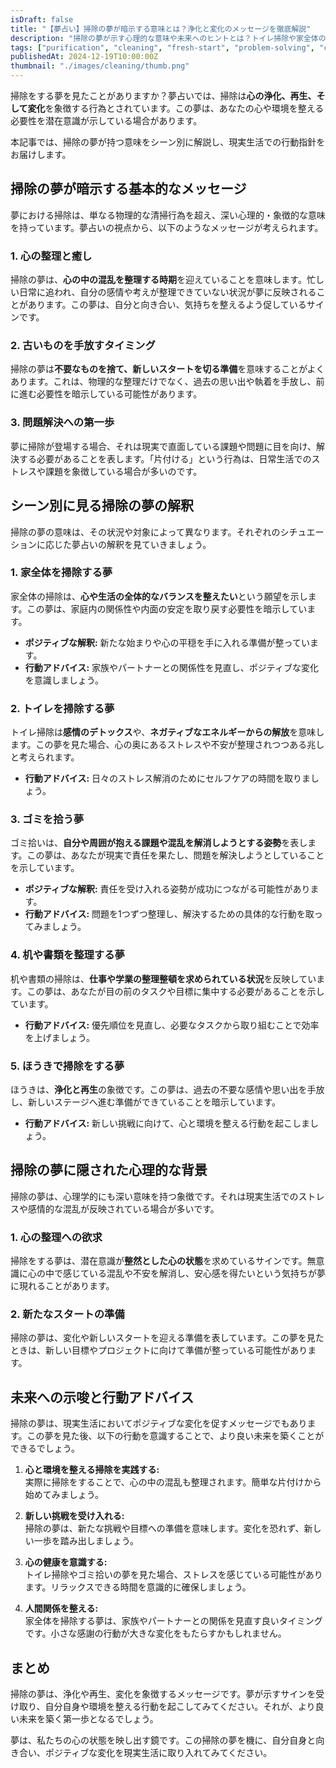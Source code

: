 ```yaml
---
isDraft: false
title: "【夢占い】掃除の夢が暗示する意味とは？浄化と変化のメッセージを徹底解説"
description: "掃除の夢が示す心理的な意味や未来へのヒントとは？トイレ掃除や家全体の掃除など、夢占いの視点から状況別に解説し、浄化や成長への行動指針をお届けします。"
tags: ["purification", "cleaning", "fresh-start", "problem-solving", "change", "stress-relief", "new-start"]
publishedAt: 2024-12-19T10:00:00Z
thumbnail: "./images/cleaning/thumb.png"
---
```


掃除をする夢を見たことがありますか？夢占いでは、掃除は<strong>心の浄化、再生、そして変化</strong>を象徴する行為とされています。この夢は、あなたの心や環境を整える必要性を潜在意識が示している場合があります。

本記事では、掃除の夢が持つ意味をシーン別に解説し、現実生活での行動指針をお届けします。

<TableOfContents />

<AdUnit />

## 掃除の夢が暗示する基本的なメッセージ

夢における掃除は、単なる物理的な清掃行為を超え、深い心理的・象徴的な意味を持っています。夢占いの視点から、以下のようなメッセージが考えられます。

### 1. 心の整理と癒し

掃除の夢は、<strong>心の中の混乱を整理する時期</strong>を迎えていることを意味します。忙しい日常に追われ、自分の感情や考えが整理できていない状況が夢に反映されることがあります。この夢は、自分と向き合い、気持ちを整えるよう促しているサインです。

### 2. 古いものを手放すタイミング

掃除の夢は<strong>不要なものを捨て、新しいスタートを切る準備</strong>を意味することがよくあります。これは、物理的な整理だけでなく、過去の思い出や執着を手放し、前に進む必要性を暗示している可能性があります。

### 3. 問題解決への第一歩

夢に掃除が登場する場合、それは現実で直面している課題や問題に目を向け、解決する必要があることを表します。「片付ける」という行為は、日常生活でのストレスや課題を象徴している場合が多いのです。

<AdUnit />

## シーン別に見る掃除の夢の解釈

掃除の夢の意味は、その状況や対象によって異なります。それぞれのシチュエーションに応じた夢占いの解釈を見ていきましょう。

### 1. 家全体を掃除する夢

家全体の掃除は、**心や生活の全体的なバランスを整えたい**という願望を示します。この夢は、家庭内の関係性や内面の安定を取り戻す必要性を暗示しています。

- <strong>ポジティブな解釈:</strong> 新たな始まりや心の平穏を手に入れる準備が整っています。
- <strong>行動アドバイス:</strong> 家族やパートナーとの関係性を見直し、ポジティブな変化を意識しましょう。

### 2. トイレを掃除する夢

トイレ掃除は<strong>感情のデトックス</strong>や、**ネガティブなエネルギーからの解放**を意味します。この夢を見た場合、心の奥にあるストレスや不安が整理されつつある兆しと考えられます。

- <strong>行動アドバイス:</strong> 日々のストレス解消のためにセルフケアの時間を取りましょう。

### 3. ゴミを拾う夢

ゴミ拾いは、**自分や周囲が抱える課題や混乱を解消しようとする姿勢**を表します。この夢は、あなたが現実で責任を果たし、問題を解決しようとしていることを示しています。

- <strong>ポジティブな解釈:</strong> 責任を受け入れる姿勢が成功につながる可能性があります。
- <strong>行動アドバイス:</strong> 問題を1つずつ整理し、解決するための具体的な行動を取ってみましょう。

### 4. 机や書類を整理する夢

机や書類の掃除は、**仕事や学業の整理整頓を求められている状況**を反映しています。この夢は、あなたが目の前のタスクや目標に集中する必要があることを示しています。

- <strong>行動アドバイス:</strong> 優先順位を見直し、必要なタスクから取り組むことで効率を上げましょう。

### 5. ほうきで掃除をする夢

ほうきは、**浄化と再生**の象徴です。この夢は、過去の不要な感情や思い出を手放し、新しいステージへ進む準備ができていることを暗示しています。

- <strong>行動アドバイス:</strong> 新しい挑戦に向けて、心と環境を整える行動を起こしましょう。

<AdUnit />

## 掃除の夢に隠された心理的な背景

掃除の夢は、心理学的にも深い意味を持つ象徴です。それは現実生活でのストレスや感情的な混乱が反映されている場合が多いです。

### 1. 心の整理への欲求

掃除をする夢は、潜在意識が<strong>整然とした心の状態</strong>を求めているサインです。無意識に心の中で感じている混乱や不安を解消し、安心感を得たいという気持ちが夢に現れることがあります。

### 2. 新たなスタートの準備

掃除の夢は、変化や新しいスタートを迎える準備を表しています。この夢を見たときは、新しい目標やプロジェクトに向けて準備が整っている可能性があります。

<AdUnit />

## 未来への示唆と行動アドバイス

掃除の夢は、現実生活においてポジティブな変化を促すメッセージでもあります。この夢を見た後、以下の行動を意識することで、より良い未来を築くことができるでしょう。

1. <strong>心と環境を整える掃除を実践する:</strong>
   <br />
   実際に掃除をすることで、心の中の混乱も整理されます。簡単な片付けから始めてみましょう。

2. <strong>新しい挑戦を受け入れる:</strong>
   <br />
   掃除の夢は、新たな挑戦や目標への準備を意味します。変化を恐れず、新しい一歩を踏み出しましょう。

3. <strong>心の健康を意識する:</strong>
   <br />
   トイレ掃除やゴミ拾いの夢を見た場合、ストレスを感じている可能性があります。リラックスできる時間を意識的に確保しましょう。

4. <strong>人間関係を整える:</strong>
   <br />
   家全体を掃除する夢は、家族やパートナーとの関係を見直す良いタイミングです。小さな感謝の行動が大きな変化をもたらすかもしれません。

<AdUnit />

## まとめ

掃除の夢は、浄化や再生、変化を象徴するメッセージです。夢が示すサインを受け取り、自分自身や環境を整える行動を起こしてみてください。それが、より良い未来を築く第一歩となるでしょう。

夢は、私たちの心の状態を映し出す鏡です。この掃除の夢を機に、自分自身と向き合い、ポジティブな変化を現実生活に取り入れてみてください。
